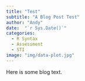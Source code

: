 ```yaml
---
title: "Test"
subtitle: "A Blog Post Test"
author: "Andy"
date:  "`r Sys.Date()`"
categories:
  - R Syntax
  - Assessment
  - STI
image: "img/data-plot.jpg"
---
```



Here is some blog text.